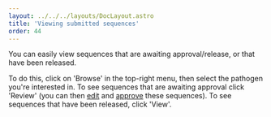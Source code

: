 ```yaml
---
layout: ../../../layouts/DocLayout.astro
title: 'Viewing submitted sequences'
order: 44
---
```


You can easily view sequences that are awaiting approval/release, or that have been released.

To do this, click on 'Browse' in the top-right menu, then select the pathogen you're interested in. To see sequences that are awaiting approval click 'Review' (you can then [edit](/docs/how-to/edit-submissions) and [approve](/docs/how-to/approve-submissions) these sequences). To see sequences that have been released, click 'View'.